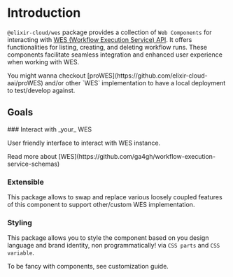 
# Introduction

`@elixir-cloud/wes` package provides a collection of `Web Components` for interacting with
[WES (Workflow Execution Service) API](https://github.com/ga4gh/workflow-execution-service-schemas/blob/develop/openapi/workflow_execution_service.openapi.yaml). It offers functionalities for listing, creating, and deleting workflow runs. These components facilitate
seamless integration and enhanced user experience when working with WES.

<Callout type='info' emoji='🏃‍♀️'>
  You might wanna checkout [proWES](https://github.com/elixir-cloud-aai/proWES) and/or other `WES` implementation to have a local deployment to
  test/develop against.
</Callout>

## Goals

<Steps>
### Interact with _your_ WES

User friendly interface to interact with WES instance.

<Callout emoji='📔' type='info'>
  Read more about [WES](https://github.com/ga4gh/workflow-execution-service-schemas)
</Callout>

### Extensible

This package allows to swap and replace various loosely coupled features
of this component to support other/custom WES implementation.

### Styling

This package allows you to style the component based on you design language and
brand identity, non programmatically! via `CSS parts` and `CSS variable`.

<Callout type='info' emoji='💃'>
  To be fancy with components, see customization guide.
</Callout>

</Steps>
